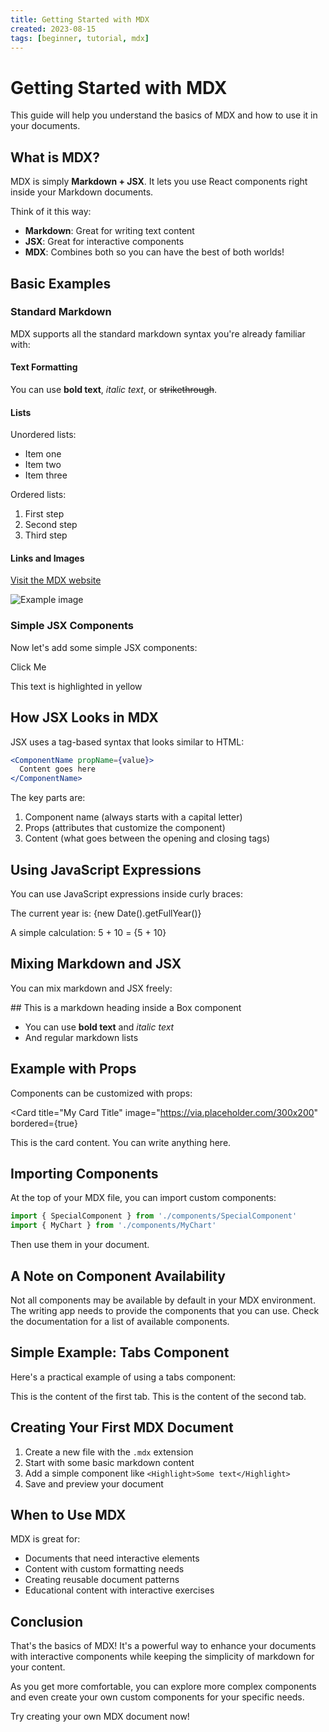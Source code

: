 ```yaml
---
title: Getting Started with MDX
created: 2023-08-15
tags: [beginner, tutorial, mdx]
---
```


# Getting Started with MDX

This guide will help you understand the basics of MDX and how to use it in your documents.

## What is MDX?

MDX is simply **Markdown + JSX**. It lets you use React components right inside your Markdown documents.

Think of it this way:
- **Markdown**: Great for writing text content
- **JSX**: Great for interactive components
- **MDX**: Combines both so you can have the best of both worlds!

## Basic Examples

### Standard Markdown

MDX supports all the standard markdown syntax you're already familiar with:

#### Text Formatting

You can use **bold text**, *italic text*, or ~~strikethrough~~.

#### Lists

Unordered lists:
- Item one
- Item two
- Item three

Ordered lists:
1. First step
2. Second step
3. Third step

#### Links and Images

[Visit the MDX website](https://mdxjs.com/)

![Example image](https://via.placeholder.com/600x300)

### Simple JSX Components

Now let's add some simple JSX components:

<SimpleButton>Click Me</SimpleButton>

<Highlight color="yellow">
  This text is highlighted in yellow
</Highlight>

## How JSX Looks in MDX

JSX uses a tag-based syntax that looks similar to HTML:

```jsx
<ComponentName propName={value}>
  Content goes here
</ComponentName>
```

The key parts are:
1. Component name (always starts with a capital letter)
2. Props (attributes that customize the component)
3. Content (what goes between the opening and closing tags)

## Using JavaScript Expressions

You can use JavaScript expressions inside curly braces:

The current year is: {new Date().getFullYear()}

A simple calculation: 5 + 10 = {5 + 10}

## Mixing Markdown and JSX

You can mix markdown and JSX freely:

<Box padding={20} background="#f0f0f0">
  ## This is a markdown heading inside a Box component
  
  - You can use **bold text** and *italic text*
  - And regular markdown lists
</Box>

## Example with Props

Components can be customized with props:

<Card 
  title="My Card Title" 
  image="https://via.placeholder.com/300x200"
  bordered={true}
>
  This is the card content. You can write anything here.
</Card>

## Importing Components

At the top of your MDX file, you can import custom components:

```jsx
import { SpecialComponent } from './components/SpecialComponent'
import { MyChart } from './components/MyChart'
```

Then use them in your document.

## A Note on Component Availability

Not all components may be available by default in your MDX environment. The writing app needs to provide the components that you can use. Check the documentation for a list of available components.

## Simple Example: Tabs Component

Here's a practical example of using a tabs component:

<Tabs>
  <Tab label="First Tab">
    This is the content of the first tab.
  </Tab>
  <Tab label="Second Tab">
    This is the content of the second tab.
  </Tab>
</Tabs>

## Creating Your First MDX Document

1. Create a new file with the `.mdx` extension
2. Start with some basic markdown content
3. Add a simple component like `<Highlight>Some text</Highlight>`
4. Save and preview your document

## When to Use MDX

MDX is great for:
- Documents that need interactive elements
- Content with custom formatting needs
- Creating reusable document patterns
- Educational content with interactive exercises

## Conclusion

That's the basics of MDX! It's a powerful way to enhance your documents with interactive components while keeping the simplicity of markdown for your content.

As you get more comfortable, you can explore more complex components and even create your own custom components for your specific needs.

<CallToAction>
  Try creating your own MDX document now!
</CallToAction> 